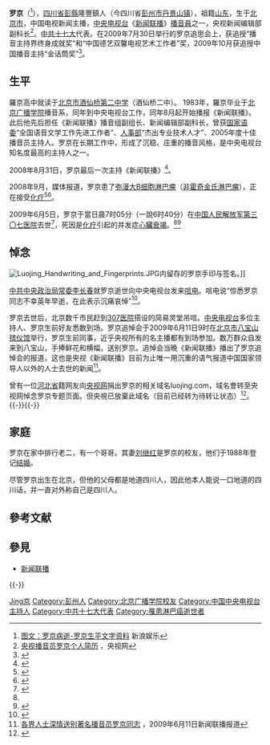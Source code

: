 {{艺人
| 姓名 = 罗京
| 类型 = 播音员
| 图片 = 羅京.jpg
| 图片简介 = 
| 国籍 = {{PRC}}
| 民族 = [[汉族|汉族]]
| 出生日期 = {{birth date|1961|5|29}}
| 出生地点 = {{CHN}}[[北京市|北京市]]
| 逝世日期 = {{Death date and age|2009|6|5|1961|5|29}}
| 逝世地点 = {{CHN}}[[北京市|北京市]]
| 籍贯 = [[四川省|四川省]][[彭州市|彭州市]]
| 职业 = [[主持人|主持人]]、[[播音員|播音員]]
| 教育程度 = [[北京广播学院|北京广播学院]]播音系
| 配偶 = [[刘继红|刘继红]]
| 儿女 = 一子[[罗疏桐|罗疏桐]]
| 亲属 = 罗平（哥哥）<ref>{{Cite web |url=http://news.cctv.com/china/20090611/106747.shtml |title=群众眼含热泪悼念罗京 一中年妇女晕倒被扶出(图)_CCTV.com_中国中央电视台 |access-date=2009-06-11 |archive-date=2009-06-14 |archive-url=https://web.archive.org/web/20090614190419/http://news.cctv.com/china/20090611/106747.shtml |dead-url=no }}</ref>
| 经纪公司 = [[中国中央电视台|中国中央电视台]]
}}

'''罗京'''（{{bd|1961年|5月29日|2009年|6月5日|catIdx=Luo羅京}}<ref>[http://ent.sina.com.cn/v/p/2009-06-05/13152550521.shtml 图文：罗京病逝-罗京生平文字资料] {{Wayback|url=http://ent.sina.com.cn/v/p/2009-06-05/13152550521.shtml|date=20090610222724}} 新浪娱乐</ref>），[[四川省|四川省]][[彭州市|彭縣]]隆豐鎮人（今四川省[[彭州市|彭州市]][[丹景山镇|丹景山镇]]），祖籍[[山东省|山东]]，生于[[北京市|北京市]]，中国电视新闻主播，[[中国中央电视台|中央电视台]]《[[新闻联播|新闻联播]]》[[播音員|播音員]]之一，央视新闻编辑部副科长<ref>[http://news.cctv.com/china/20090605/103716.shtml 央视播音员罗京个人简历] {{Wayback|url=http://news.cctv.com/china/20090605/103716.shtml|date=20090608193752}}，央视网</ref>。[[中共|中共]][[中国共产党第十七次全国代表大会|十七大]]代表。在2009年7月30日举行的罗京追思会上，获追授“播音主持界终身成就奖”和“中国德艺双馨电视艺术工作者”奖，2009年10月获追授中国播音主持“金话筒奖”<ref>{{cite web|title=罗京被追授"金话筒奖"琐议|url=http://pinglun.eastday.com/p/20090802/u1a4551020.html|accessdate=2009-08-02|date=2009-08-02|publisher=eastday.com|language=zh|archive-url=https://web.archive.org/web/20090905191106/http://pinglun.eastday.com/p/20090802/u1a4551020.html|archive-date=2009-09-05|dead-url=no}}</ref>。

== 生平 ==
羅京高中就读于[[北京市酒仙桥第二中学|北京市酒仙桥第二中学]]（酒仙桥二中）。<!-- 注释出：[[File:CCTV《新闻联播》1991-06-01.JPG|thumb]]重播]] -->1983年，羅京毕业于[[中国传媒大学|北京广播学院]]播音系，同年到中央电视台工作，同年8月起开始播报《新闻联播》。此后他先后担任《新闻联播》播音组副组长、新闻编辑部副科长，曾获[[国家语言文字工作委员会|国家语委]]“全国语音文学工作先进工作者”、[[中华人民共和国人事部|人事部]]“杰出专业技术人才”、2005年度十佳播音员主持人。罗京在长期工作中，形成了沉稳、庄重的播音风格，是中央电视台知名度最高的主持人之一。

2008年8月31日，罗京最后一次主持《新闻联播》<ref name="luojing01">{{Cite web|title=详讯：《新闻联播》主持人罗京今晨去世(图)|url=http://ent.sina.com.cn/v/m/2009-06-05/08422550130.shtml|accessdate=2017-05-29|date=2009-06-05|publisher=新浪网|archive-url=https://web.archive.org/web/20090609154102/http://ent.sina.com.cn/v/m/2009-06-05/08422550130.shtml|archive-date=2009-06-09|dead-url=no}}</ref>。

2008年9月，媒体报道，罗京患了[[弥漫大B细胞淋巴瘤|弥漫大B细胞淋巴瘤]]（[[非霍奇金氏淋巴瘤|非霍奇金氏淋巴瘤]]），正在接受[[化疗|化疗]]<ref>{{cite web|title=罗京所患淋巴瘤治愈率很高 已完成第一次化疗|url=http://news.xinhuanet.com/society/2008-09/13/content_9960110.htm|accessdate=2009-11-05|date=2008-09-13|publisher=新华网|language=zh-hans|archiveurl=https://web.archive.org/web/20081016141815/http://news.xinhuanet.com/society/2008-09/13/content_9960110.htm|archivedate=2008-10-16|deadurl=yes}}</ref><ref>{{Cite web|title=央视证实罗京患病并接受化疗|url=http://yule.sohu.com/20080911/n259501712.shtml|accessdate=2017-05-29|date=2008-09-11|publisher=搜狐|archive-url=https://web.archive.org/web/20160304212305/http://yule.sohu.com/20080911/n259501712.shtml|archive-date=2016-03-04|dead-url=no}}</ref>。

2009年6月5日，罗京于當日晨7时05分（一說6时40分）在[[中国人民解放军总医院第五医学中心南院区|中国人民解放军第三〇七医院]]去世<ref>{{Cite web|title=央视主持人罗京因淋巴癌扩散去世 享年48岁|url=http://www.chinadaily.com.cn/zgzx/2009-06/05/content_8251601.htm|accessdate=2017-05-29|date=2009-06-05|publisher=中国日报|archive-url=https://web.archive.org/web/20160304191812/http://www.chinadaily.com.cn/zgzx/2009-06/05/content_8251601.htm|archive-date=2016-03-04|dead-url=no}}</ref>，死因是[[化学疗法|化疗]]引起的并发症[[心臟衰竭|心臟衰竭]]。<ref name="luojing01" /><ref>{{Cite web|title=罗京去世因病情突然恶化 导致心脏衰竭抢救无效|url=http://www.chinanews.com/yl/yl-ypkb/news/2009/06-05/1722147.shtml|accessdate=2017-05-29|date=2009-06-05|publisher=中新网|archive-url=https://web.archive.org/web/20170914002056/http://www.chinanews.com/yl/yl-ypkb/news/2009/06-05/1722147.shtml|archive-date=2017-09-14|dead-url=no}}</ref>

==悼念==
[[File:Luojing_Handwriting_and_Fingerprints.JPG|thumb]]内留存的罗京手印与签名。]]

[[中国共产党中央政治局常务委员会|中共中央政治局常委]][[李长春|李长春]]就罗京逝世向中央电视台发来[[唁电|唁电]]。唁电说“惊悉罗京同志不幸英年早逝，在此表示沉痛哀悼”<ref>{{Cite web|title=李长春唁电 惜罗京英年早逝|url=http://news.cctv.com/china/20090609/108754.shtml|accessdate=2017-05-29|date=2009-06-09|publisher=中国中央电视台|archive-url=https://web.archive.org/web/20160305010415/http://news.cctv.com/china/20090609/108754.shtml|archive-date=2016-03-05|dead-url=no}}</ref>。

罗京去世后，北京数千市民赶到[[中国人民解放军总医院第五医学中心南院区|307医院]]搭设的简易灵堂吊唁。[[中国中央电视台|中央电视台]]多位主持人、罗京生前好友悉数到场。罗京追悼会于2009年6月11日9时在[[北京市八宝山殡仪馆|北京市八宝山殡仪馆]]举行，罗京生前同事，近乎央视所有的名主播都有到场参加。数万群众自发来到八宝山，手捧鲜花和横幅，送别罗京。追悼会当晚《新闻联播》播出了罗京追悼会的报道，这也是央视《新闻联播》目前为止唯一用沉重的语气报道中国国家领导人以外的人士去世的新闻<ref>[http://vod.cctv.com/html/media/xinwenlianbo/2009/06/xinwenlianbo_300_20090611_2.shtml 各界人士深情送别著名播音员罗京同志] {{Wayback|url=http://vod.cctv.com/html/media/xinwenlianbo/2009/06/xinwenlianbo_300_20090611_2.shtml|date=20090617221035}}，2009年6月11日新闻联播报道</ref>。

曾有一位[[河北省|河北省]]籍网友向[[央视网|央视网]]捐出罗京的相关域名luojing.com，域名會转至央视网悼念罗京专题页面。但央視已放棄此域名（目前已经转为待转让状态）<ref>{{Cite web|title=网友表示惋惜:央视放弃LuoJing.com域名|url=http://www.webjx.com/news/webeconomy-20495.html|accessdate=2017-05-29|publisher=网页教学网|archiveurl=https://web.archive.org/web/20171005073713/http://www.webjx.com/news/webeconomy-20495.html|archivedate=2017-10-05|dead-url=no}}</ref>。
{{-}}{{-}}

== 家庭 ==
罗京在家中排行老二，有一个哥哥。其妻[[刘继红|刘继红]]是罗京的校友，他们于1988年登记[[婚姻|结婚]]。

尽管罗京出生在北京，但他的父母都是地道四川人，因此他本人能说一口地道的四川话，并一直对外称自己是四川人。

== 參考文献 ==
{{Reflist|2}}

== 參見 ==
* [[新闻联播|新闻联播]]

{{-}}
{{新闻联播主播}}

{{Authority control}}
{{DEFAULTSORT:Luo罗京}}
[[Category:罗姓|Jing京]]
[[Category:彭州人|Category:彭州人]]
[[Category:北京广播学院校友|Category:北京广播学院校友]]
[[Category:中国中央电视台主持人|Category:中国中央电视台主持人]]
[[Category:中共十七大代表|Category:中共十七大代表]]
[[Category:罹患淋巴癌逝世者|Category:罹患淋巴癌逝世者]]